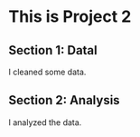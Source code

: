 # This is Project 2

## Section 1: Datal

I cleaned some data.

## Section 2: Analysis

I analyzed the data.